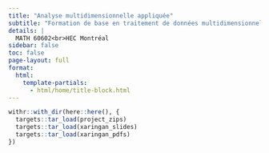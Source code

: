 ```yaml
---
title: "Analyse multidimensionnelle appliquée"
subtitle: "Formation de base en traitement de données multidimensionnelles. Compréhension intuitive, interprétation et utilisation de plusieurs techniques statistiques à l'aide de logiciels appropriés."
details: |
  MATH 60602<br>HEC Montréal
sidebar: false
toc: false
page-layout: full
format:
  html:
    template-partials:
      - html/home/title-block.html
---
```


```r
withr::with_dir(here::here(), {
  targets::tar_load(project_zips)
  targets::tar_load(xaringan_slides)
  targets::tar_load(xaringan_pdfs)
})
```

::: {.home}


:::

